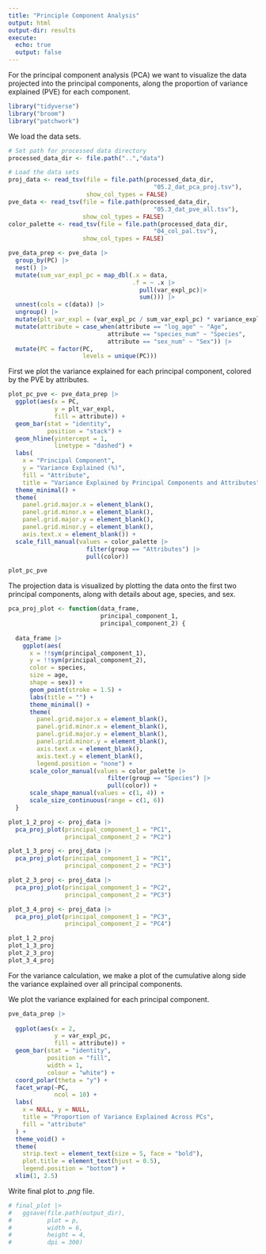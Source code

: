 ```yaml
---
title: "Principle Component Analysis"
output: html
output-dir: results
execute:
  echo: true
  output: false
---
```


For the principal component analysis (PCA) we want to visualize the data projected into the principal components, along the proportion of variance explained (PVE) for each component.

```r
library("tidyverse")
library("broom")
library("patchwork")
```

We load the data sets.

```r
# Set path for processed data directory
processed_data_dir <- file.path("..","data")

# Load the data sets
proj_data <- read_tsv(file = file.path(processed_data_dir,
                                         "05.2_dat_pca_proj.tsv"),
                      show_col_types = FALSE)
pve_data <- read_tsv(file = file.path(processed_data_dir,
                                         "05.3_dat_pve_all.tsv"),
                     show_col_types = FALSE)
color_palette <- read_tsv(file = file.path(processed_data_dir,
                                         "04_col_pal.tsv"),
                     show_col_types = FALSE)
```

```r
pve_data_prep <- pve_data |>
  group_by(PC) |>
  nest() |>
  mutate(sum_var_expl_pc = map_dbl(.x = data,
                                   .f = ~ .x |>
                                     pull(var_expl_pc)|>
                                     sum())) |>
  unnest(cols = c(data)) |>
  ungroup() |>
  mutate(plt_var_expl = (var_expl_pc / sum_var_expl_pc) * variance_explained) |>
  mutate(attribute = case_when(attribute == "log_age" ~ "Age",
                            attribute == "species_num" ~ "Species",
                            attribute == "sex_num" ~ "Sex")) |>
  mutate(PC = factor(PC,
                     levels = unique(PC)))

```

First we plot the variance explained for each principal component, colored by the PVE by attributes.

```r
plot_pc_pve <- pve_data_prep |>
  ggplot(aes(x = PC,
             y = plt_var_expl,
             fill = attribute)) + 
  geom_bar(stat = "identity",
           position = "stack") +
  geom_hline(yintercept = 1,
             linetype = "dashed") +
  labs(
    x = "Principal Component",
    y = "Variance Explained (%)",
    fill = "Attribute",
    title = "Variance Explained by Principal Components and Attributes") +
  theme_minimal() +
  theme(
    panel.grid.major.x = element_blank(),
    panel.grid.minor.x = element_blank(),
    panel.grid.major.y = element_blank(),
    panel.grid.minor.y = element_blank(),
    axis.text.x = element_blank()) +
  scale_fill_manual(values = color_palette |>
                      filter(group == "Attributes") |>
                      pull(color))

plot_pc_pve
```

The projection data is visualized by plotting the data onto the first two principal components, along with details about age, species, and sex.

```r
pca_proj_plot <- function(data_frame,
                          principal_component_1,
                          principal_component_2) {
  
  data_frame |>
    ggplot(aes(
      x = !!sym(principal_component_1),
      y = !!sym(principal_component_2),
      color = species,
      size = age,
      shape = sex)) +
      geom_point(stroke = 1.5) +
      labs(title = "") +
      theme_minimal() +
      theme(
        panel.grid.major.x = element_blank(),
        panel.grid.minor.x = element_blank(),
        panel.grid.major.y = element_blank(),
        panel.grid.minor.y = element_blank(),
        axis.text.x = element_blank(),
        axis.text.y = element_blank(),
        legend.position = "none") +
      scale_color_manual(values = color_palette |>
                            filter(group == "Species") |>
                            pull(color)) +
      scale_shape_manual(values = c(1, 4)) +
      scale_size_continuous(range = c(1, 6))
  }
```

```r
plot_1_2_proj <- proj_data |>
  pca_proj_plot(principal_component_1 = "PC1",
                principal_component_2 = "PC2")

plot_1_3_proj <- proj_data |>
  pca_proj_plot(principal_component_1 = "PC1",
                principal_component_2 = "PC3")

plot_2_3_proj <- proj_data |>
  pca_proj_plot(principal_component_1 = "PC2",
                principal_component_2 = "PC3")

plot_3_4_proj <- proj_data |>
  pca_proj_plot(principal_component_1 = "PC3",
                principal_component_2 = "PC4")

plot_1_2_proj
plot_1_3_proj
plot_2_3_proj
plot_3_4_proj

```

For the variance calculation, we make a plot of the cumulative along side the variance explained over all principal components.

We plot the variance explained for each principal component.

```r
pve_data_prep |>
  
  ggplot(aes(x = 2,
             y = var_expl_pc,
             fill = attribute)) +
  geom_bar(stat = "identity",
           position = "fill",
           width = 1,
           colour = "white") +
  coord_polar(theta = "y") +
  facet_wrap(~PC,
             ncol = 10) +
  labs(
    x = NULL, y = NULL,
    title = "Proportion of Variance Explained Across PCs",
    fill = "attribute"
  ) +
  theme_void() +
  theme(
    strip.text = element_text(size = 5, face = "bold"),
    plot.title = element_text(hjust = 0.5),
    legend.position = "bottom") +
  xlim(1, 2.5) 
```

Write final plot to *.png* file.

```r
# final_plot |>
#   ggsave(file.path(output_dir),
#          plot = p,
#          width = 6,
#          height = 4,
#          dpi = 300)
```
